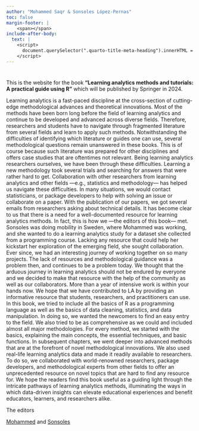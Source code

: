 ```yaml
---
author: "Mohammed Saqr & Sonsoles López-Pernas"
toc: false
margin-footer: |
    <span></span>
include-after-body:
  text: |
    <script>
      document.querySelector(".quarto-title-meta-heading").innerHTML = "Editors"
    </script>
---
```

#    {.unnumbered}

This is the website for the book **“Learning analytics methods and tutorials: A practical guide using R”** which will be published by Springer in 2024. 

Learning analytics is a fast-paced discipline at the cross-section of cutting-edge methodological advances and theoretical innovations. Most of the methods have been born long before the field of learning analytics and continue to be developed and advanced across diverse fields. Therefore, researchers and students have to navigate through fragmented literature from several fields and learn to apply such methods. Notwithstanding the difficulties of identifying which literature or guides one can use, several methodological questions remain unanswered in these books. This is of course because such literature was prepared for other disciplines and offers case studies that are oftentimes not relevant. 
Being learning analytics researchers ourselves, we have been through these difficulties. Learning a new methodology took several trials and searching for answers that were rather hard to get. Collaboration with other researchers from learning analytics and other fields —e.g., statistics and methodology— has helped us navigate these difficulties. In many situations, we would contact statisticians, or package developers to help with solving an issue or collaborate on a paper. With the publication of our papers, we got several emails from researchers asking about technical details. It has become clear to us that there is a need for a well-documented resource for learning analytics methods. In fact, this is how we —the editors of this book— met. Sonsoles was doing mobility in Sweden, where Mohammed was working, and she wanted to do a learning analytics study for a dataset she collected from a programming course. Lacking any resource that could help her kickstart her exploration of the emerging field, she sought collaboration. Ever since, we had an interesting journey of working together on so many projects.
The lack of resources and methodological guidance was a problem then, and continues to be a problem today. We thought that the arduous journey in learning analytics should not be endured by everyone and we decided to make that resource with the help of the community as well as our collaborators. More than a year of intensive work is within your hands now. We hope that we have contributed to LA by providing an informative resource that students, researchers, and practitioners can use. 
In this book, we tried to include all the basics of R as a programming language as well as the basics of data cleaning, statistics, and data manipulation. In doing so, we wanted the newcomers to find an easy entry to the field. We also tried to be as comprehensive as we could and included almost all major methodologies. For every method, we started with the basics, explaining the main concepts, the essential techniques, and basic functions. In subsequent chapters, we went deeper into advanced methods that are at the forefront of novel methodological innovations. We also used real-life learning analytics data and made it readily available to researchers. To do so, we collaborated with world-renowned researchers, package developers, and methodological experts from other fields to offer an unprecedented resource on novel topics that are hard to find any resource for. 
We hope the readers find this book useful as a guiding light through the intricate pathways of learning analytics methods, illuminating the ways in which data-driven insights can elevate educational experiences and benefit educators, learners, and researchers alike.

The editors

[Mohammed](https://saqr.me) and [Sonsoles](https://sonsoles.me)
